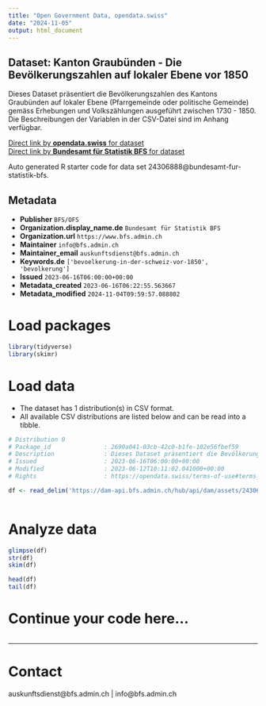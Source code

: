 ```yaml
---
title: "Open Government Data, opendata.swiss"
date: "2024-11-05"
output: html_document
---
```


## Dataset: Kanton Graubünden - Die Bevölkerungszahlen auf lokaler Ebene vor 1850

Dieses Dataset präsentiert die Bevölkerungszahlen des Kantons Graubünden auf lokaler Ebene (Pfarrgemeinde oder politische Gemeinde) gemäss Erhebungen und Volkszählungen ausgeführt zwischen 1730 - 1850. Die Beschreibungen der Variablen in der CSV-Datei sind im Anhang verfügbar.

[Direct link by **opendata.swiss** for dataset](https://opendata.swiss/de/dataset/kanton-graubunden-die-bevolkerungszahlen-auf-lokaler-ebene-vor-1850)<br>
[Direct link by **Bundesamt für Statistik BFS** for dataset](https://www.bfs.admin.ch/asset/de/ts-x-01-2223-GR)

Auto generated R starter code for data set 24306888@bundesamt-fur-statistik-bfs.

## Metadata

- **Publisher** `BFS/OFS`
- **Organization.display_name.de** `Bundesamt für Statistik BFS`
- **Organization.url** `https://www.bfs.admin.ch`
- **Maintainer** `info@bfs.admin.ch`
- **Maintainer_email** `auskunftsdienst@bfs.admin.ch`
- **Keywords.de** `['bevoelkerung-in-der-schweiz-vor-1850', 'bevolkerung']`
- **Issued** `2023-06-16T06:00:00+00:00`
- **Metadata_created** `2023-06-16T06:22:55.563667`
- **Metadata_modified** `2024-11-04T09:59:57.088802`


# Load packages

```r

library(tidyverse)
library(skimr)

```

# Load data

-   The dataset has 1 distribution(s) in CSV format.
-   All available CSV distributions are listed below and can be read into a tibble.

```r

# Distribution 0
# Package_id               : 2690a041-03cb-42c0-b1fe-102e56fbef59
# Description              : Dieses Dataset präsentiert die Bevölkerungszahlen des Kantons Graubünden auf lokaler Ebene (Pfarrgemeinde oder politische Gemeinde) gemäss Erhebungen und Volkszählungen ausgeführt zwischen 1730 - 1850. Die Beschreibungen der Variablen in der CSV-Datei sind im Anhang verfügbar.
# Issued                   : 2023-06-16T06:00:00+00:00
# Modified                 : 2023-06-12T10:11:02.041000+00:00
# Rights                   : https://opendata.swiss/terms-of-use#terms_by_ask

df <- read_delim('https://dam-api.bfs.admin.ch/hub/api/dam/assets/24306904/master')



```

# Analyze data

```r

glimpse(df)
str(df)
skim(df)

head(df)
tail(df)

```

# Continue your code here...

```r

```

------------------------------------------------------------------------

# Contact

auskunftsdienst@bfs.admin.ch | info@bfs.admin.ch
